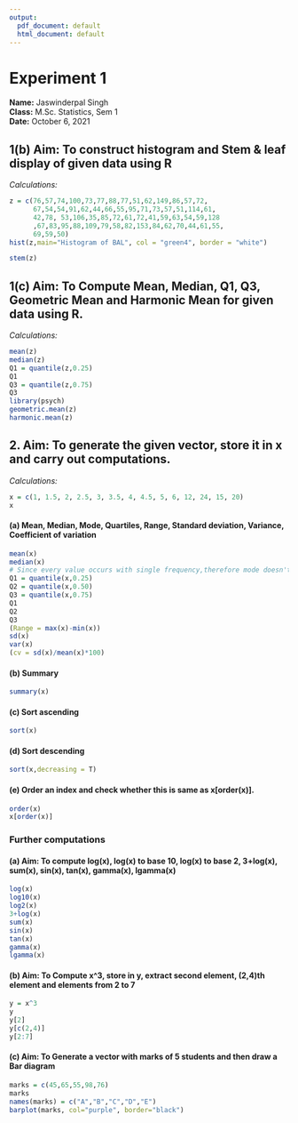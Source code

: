 ---
output:
  pdf_document: default
  html_document: default
---


# Experiment 1

**Name:** Jaswinderpal Singh\
**Class:** M.Sc. Statistics, Sem 1\
**Date:** October 6, 2021

## 1(b) **Aim:** To construct histogram and Stem & leaf display of given data using R

*Calculations:*

```{r}
z = c(76,57,74,100,73,77,88,77,51,62,149,86,57,72,
      67,54,54,91,62,44,66,55,95,71,73,57,51,114,61,
      42,78, 53,106,35,85,72,61,72,41,59,63,54,59,128
      ,67,83,95,88,109,79,58,82,153,84,62,70,44,61,55,
      69,59,50)
hist(z,main="Histogram of BAL", col = "green4", border = "white")
```

\newpage

```{r}
stem(z)
```

## 1(c) **Aim:** To Compute Mean, Median, Q1, Q3, Geometric Mean and Harmonic Mean for given data using R.

*Calculations:*

```{r}
mean(z)
median(z)
Q1 = quantile(z,0.25)
Q1
Q3 = quantile(z,0.75)
Q3
library(psych)
geometric.mean(z)
harmonic.mean(z)
```

\newpage

## 2. **Aim:** To generate the given vector, store it in x and carry out computations.

*Calculations:*

```{r}
x = c(1, 1.5, 2, 2.5, 3, 3.5, 4, 4.5, 5, 6, 12, 24, 15, 20)
x
```

#### (a) Mean, Median, Mode, Quartiles, Range, Standard deviation, Variance, Coefficient of variation

```{r}
mean(x)
median(x)
# Since every value occurs with single frequency,therefore mode doesn't exist
Q1 = quantile(x,0.25)
Q2 = quantile(x,0.50)
Q3 = quantile(x,0.75)
Q1
Q2
Q3
(Range = max(x)-min(x))
sd(x)
var(x)
(cv = sd(x)/mean(x)*100)
```

#### (b) Summary

```{r}
summary(x)
```

#### (c) Sort ascending

```{r}
sort(x)
```

#### (d) Sort descending

```{r}
sort(x,decreasing = T)
```

#### (e) Order an index and check whether this is same as x[order(x)].

```{r}
order(x)
x[order(x)]
```

\newpage

### Further computations

#### (a) **Aim:** To compute log(x), log(x) to base 10, log(x) to base 2, 3+log(x), sum(x), sin(x), tan(x), gamma(x), lgamma(x)   
   
```{r}
log(x)
log10(x)
log2(x)
3+log(x)
sum(x)
sin(x)
tan(x)
gamma(x)
lgamma(x)
```

#### **(b) Aim:** To Compute x\^3, store in y, extract second element, (2,4)th element and elements from 2 to 7   

```{r}
y = x^3
y
y[2]
y[c(2,4)]
y[2:7]
```

\newpage

#### **(c) Aim:** To Generate a vector with marks of 5 students and then draw a Bar diagram   
   
```{r}
marks = c(45,65,55,98,76)
marks
names(marks) = c("A","B","C","D","E")
barplot(marks, col="purple", border="black")
```
